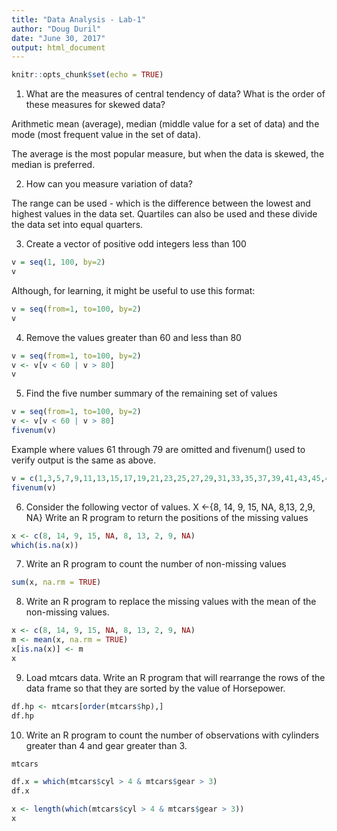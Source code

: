 ```yaml
---
title: "Data Analysis - Lab-1"
author: "Doug Duril"
date: "June 30, 2017"
output: html_document
---
```


```r
knitr::opts_chunk$set(echo = TRUE)
```

1. What are the measures of central tendency of data? What is the order of these measures for
skewed data?

Arithmetic mean (average), median (middle value for a set of data) and the mode (most frequent value in the set of data).

The average is the most popular measure, but when the data is skewed, the median is preferred. 

2. How can you measure variation of data?

The range can be used - which is the difference between the lowest and highest values in the data set. Quartiles can also be used and these divide the data set into equal quarters.

3. Create a vector of positive odd integers less than 100

```r
v = seq(1, 100, by=2)
v
```

Although, for learning, it might be useful to use this format:

```r
v = seq(from=1, to=100, by=2)
v
```

4. Remove the values greater than 60 and less than 80

```r
v = seq(from=1, to=100, by=2)
v <- v[v < 60 | v > 80]
v
```

5. Find the five number summary of the remaining set of values

```r
v = seq(from=1, to=100, by=2)
v <- v[v < 60 | v > 80]
fivenum(v)
```

Example where values 61 through 79 are omitted and fivenum() used to verify output is the same as above.

```r
v = c(1,3,5,7,9,11,13,15,17,19,21,23,25,27,29,31,33,35,37,39,41,43,45,47,49,51,53,55,57,59,81,83,85,87,89,91,93,95,97,99)
fivenum(v)
```

6. Consider the following vector of values. X <-{8, 14, 9, 15, NA, 8,13, 2,9, NA}
Write an R program to return the positions of the missing values

``` r
x <- c(8, 14, 9, 15, NA, 8, 13, 2, 9, NA)
which(is.na(x))
```

7. Write an R program to count the number of non-missing values

``` r
sum(x, na.rm = TRUE)
```

8. Write an R program to replace the missing values with the mean of the non-missing values.

``` r
x <- c(8, 14, 9, 15, NA, 8, 13, 2, 9, NA)
m <- mean(x, na.rm = TRUE)
x[is.na(x)] <- m
x
```

9. Load mtcars data. Write an R program that will rearrange the rows of the data frame so that they are sorted by the value of Horsepower.

``` r
df.hp <- mtcars[order(mtcars$hp),]
df.hp
```

10. Write an R program to count the number of observations with cylinders greater than 4 and gear greater than 3.

``` r
mtcars

df.x = which(mtcars$cyl > 4 & mtcars$gear > 3)
df.x

x <- length(which(mtcars$cyl > 4 & mtcars$gear > 3))
x
```
